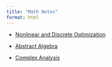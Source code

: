 ```yaml
---
title: "Math Notes"
format: html
---
```


- [Nonlinear and Discrete Optimization](https://drive.google.com/file/d/1zaunvyhQlbXzFnlyi0w-aB4yH-A7xv8d/view)

- [Abstract Algebra](https://drive.google.com/file/d/19lMeFmPXgPKUIMf1FlbHN2DOLJXPaW_O/view)

- [Complex Analysis](https://drive.google.com/file/d/17UanqhN-c3PH83Z2GnUJSqTrcHmhmA7o/view)